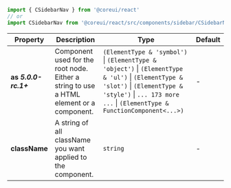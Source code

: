 
```jsx
import { CSidebarNav } from '@coreui/react'
// or
import CSidebarNav from '@coreui/react/src/components/sidebar/CSidebarNav'
```

| Property | Description | Type | Default |
| --- | --- | --- | --- |
| **as** **_5.0.0-rc.1+_** | Component used for the root node. Either a string to use a HTML element or a component. | `(ElementType & 'symbol')` \| `(ElementType & 'object')` \| `(ElementType & 'ul')` \| `(ElementType & 'slot')` \| `(ElementType & 'style')` \| `... 173 more ...` \| `(ElementType & FunctionComponent<...>)` | - |
| **className** | A string of all className you want applied to the component. | `string` | - |
